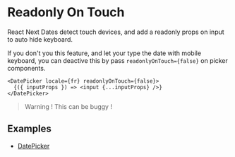 
<Meta title="Documentation/Customization/ReadonlyOnTouch" />

# Readonly On Touch

React Next Dates detect touch devices, and add a readonly props on input to auto hide keyboard.

If you don't you this feature, and let your type the date with mobile keyboard, you can deactive this by pass `readonlyOnTouch={false}` on picker components.

```tsx
<DatePicker locale={fr} readonlyOnTouch={false}>
  {({ inputProps }) => <input {...inputProps} />}
</DatePicker>
```

> Warning ! This can be buggy !

## Examples

- [DatePicker](/docs/components-datepicker--readonly-on-touch#readonly-on-touch)
